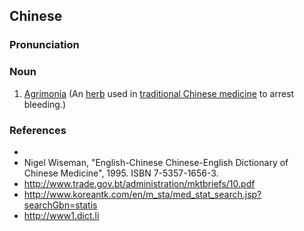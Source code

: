 {{also|仙鹤草}}
==Chinese==
{{zh-forms|s=仙鹤草|type=21}}

===Pronunciation===
{{zh-pron
|m=xiānhècǎo
|mn=sian-ho̍h-chháu
|cat=n
}}

===Noun===
{{zh-noun}}

# [[w:Agrimonia|Agrimonia]] (An [[herb]] used in [[traditional Chinese medicine]] to arrest bleeding.)

===References===
* {{pedialite|仙鹤草|lang=zh}}
* Nigel Wiseman, "English-Chinese Chinese-English Dictionary of Chinese Medicine", 1995. ISBN 7-5357-1656-3.
* http://www.trade.gov.bt/administration/mktbriefs/10.pdf
* http://www.koreantk.com/en/m_sta/med_stat_search.jsp?searchGbn=statis
* http://www1.dict.li